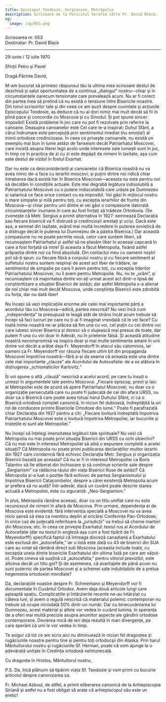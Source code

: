 ```yaml
---
title: Episcopul Teodosie, Sergianism, Metropolia
description: Scrisoare de la Fericitul Serafim către Pr. David Black.
og:
  image: /og/053.png
---
```


<div style={{textAlign:'right', fontFamily:'monospace'}}>Scrisoarea nr. 053</div>
<div style={{textAlign:'left', fontFamily:'monospace'}}>Destinatar: Pr. David Black</div>

---

29 iunie / 12 iulie 1970

Sfinții Petru și Pavel

Dragă Părinte David,

M-am bucurat să primesc răspunsul tău la ultima mea scrisoare destul de deschisă și salut oportunitatea de a continua „dialogul” nostru—chiar și în circumstanțele oarecum tensionate care prevalează acum. Nu ar fi corect din partea mea să pretind că nu există o tensiune între Bisericile noastre. Din tonul scrisorilor tale și din ceea ce am auzit despre cuvintele și acțiunile Episcopului Teodosie, aș deduce că nu ai dori nimic mai mult decât să fii în plină pace și concordie cu Moscova și cu Sinodul. Îți pot spune sincer: imposibil! Există probleme în joc care nu pot fi rezolvate prin referire la canoane. Deasupra canoanelor este Cel care le-a inspirat: Duhul Sfânt, a cărui îndrumare este percepută prin sentimentul imediat (nu emoția!) al inimii ortodoxe credincioase. În ceea ce privește canoanele, nu există un exemplu mai bun în lume astăzi de fariseism decât Patriarhatul Moscovei, care insistă asupra literei legii acolo unde interesele sale lumești sunt în joc, în timp ce în practica de zi cu zi este depășit de nimeni în laxitate, așa cum este destul de vizibil în fostul Exarhat.

Dar nu este ca desconsideranți ai canoanelor că Biserica noastră nu va avea nimic de-a face cu ierarhii moscovi; și puțini dintre noi ridică chiar întrebarea dacă există har în Biserica Moscovei—aceasta nu este pentru noi să decidăm în condițiile actuale. Este mai degrabă legătura indisolubilă a Patriarhatului Moscovei cu o putere indiscutabilă care urăște pe Dumnezeu și satanică ce face orice contact cu ea imposibil. Vei găsi în mijlocul nostru o mare simpatie și milă pentru toți, cu excepția ierarhilor de frunte din Moscova—și chiar pentru unii dintre ei vei găsi o compasiune datorată circumstanțelor inumane în care au fost forțați să trădeze Ortodoxia. (Se zvonește că Metr. Sergius a primit alternativa în 1927: semnează Declarația sau fiecare biserică va fi distrusă și credincioșii arestați și uciși. Dacă este așa, a semnat din lașitate, având mai multă încredere în puterea sovietică de a distruge decât în puterea lui Dumnezeu de a păstra Biserica.) Dar această compasiune nu ne poate permite nouă, celor care suntem liberi, să recunoaștem Patriarhatul și astfel să ne plasăm liber în aceeași capcană în care a fost forțată să intre! Și aceasta a făcut Metropolia, fixând astfel prăpastia dintre noi ca fiind absolută. Din contactul meu cu oamenii noștri pot să-ți spun: cu fiecare fibră a corpului nostru și cu fiecare sentiment al sufletului nostru suntem respinși de acest act liber de trădare, iar sentimentul de simpatie pe care îl avem pentru toți, cu excepția liderilor Patriarhatului Moscovei, nu îl avem pentru Metropolie. Nu, nu te „urâm”, și recunoaștem că majoritatea dintre voi ați urmat acest act dintr-o lipsă de conștientizare a situației Bisericii de astăzi; dar astfel Metropolia s-a alienat de noi chiar mai mult decât Moscova, unde conștiința Bisericii este zdrobită cu forța, dar nu dată liber!

Nu începi să vezi implicațiile enorme ale celei mai importante părți a acordului tău cu Moscova—adică, partea nescrisă? Nu vezi încă cum „independența” ta presupusă te leagă atât de strâns încât acum trebuie să începi să faci lucruri pe care nu ți-ai fi imaginat vreodată că le vei face? Cu toată inima noastră ne-ar plăcea să fim una cu voi, cel puțin cu cei dintre voi care iubesc sincer Biserica și doresc să o slujească mai presus de toate, dar putem fi una cu voi doar în Adevăr, nu în prietenie falsă. Și această atitudine noastră necompromisă va inspira doar și mai multe sentimente amare în unii dintre voi decât a arătat deja Fr. Meyendorff în atacul său calomnios, iar oameni ca Fr. Meyendorff vor răsuna fiecare ultim bit din propaganda Moscovei împotriva noastră—fără a-și da seama că aceasta este una dintre cele mai importante „clauze” ale Acordului de Autocefalie: de a se alătura în distrugerea „schismaticilor Karlovitz.”

Îți voi spune o altă „clauză” nescrisă a acelui acord, pe care tu însuți o urmezi în argumentele tale pentru Moscova: „Fiecare episcop, preot și laic al Metropoliei este de acord să apere Patriarhatul Moscovei, nu doar ca o organizație persecutată care nu poate fi judecată de cei din afara URSS, nu doar ca o Biserică care poate avea totuși harul Duhului Sfânt, ci ca o Biserică ortodoxă complet canonică, în niciun fel dubioasă, îndreptățită la un rol de conducere printre Bisericile Ortodoxe din lume.” Poate fi parafrazată chiar Declarația din 1927 pentru a citi: „Fiecare lovitură îndreptată împotriva Patriarhatului Moscovei este o lovitură împotriva Metropoliei, iar bucuriile și tristețile ei sunt ale Metropoliei.”

Nu începi să înțelegi imensitatea legăturii tale spirituale? Nu vezi că Metropolia nu mai poate privi situația Bisericii din URSS cu ochi obiectivi? Că nu mai este în interesul Metropoliei să aibă o expunere completă a acelei situații? Că Metropolia nu poate primi publicarea declarațiilor multor ierarhi din 1927 care condamnă fără echivoc Declarația Metr. Sergius și organizația Bisericii bazată pe aceasta? Că nu ar fi în interesul Metropoliei ca Boris Talantov să fie eliberat din închisoare și să continue scrierile sale despre „Sergianism” ca rădăcina răului din viața Bisericii Ruse de astăzi? Că Metropolia și-a luat o poziție fără echivoc de partea Sergianismului și împotriva Bisericii Catacombelor, despre a cărei existență Metropolia acum ar prefera să nu audă? Într-adevăr, dacă un cuvânt poate descrie starea actuală a Metropoliei, este cu siguranță: „Neo-Sergianism.”

În plus, Metropolia rămâne aceeași, doar cu un titlu umflat care nu este recunoscut de nimeni în afară de Moscova. Prin urmare, dependența ei de Moscova este evidentă: fără intervenția specială a Moscovei nu va avea nicio șansă să stea ca membru deplin al oricărei Conferințe Pan-Ortodoxe; în orice caz de judecată referitoare la „jurisdicții” va trebui să cheme martori din Moscova; etc. În ceea ce privește Exarhatul: textul rus al Acordului de Autocefalie (dar nu textul în engleză așa cum a fost tipărit de Fr. Meyendorff!) specifică faptul că întreaga dioceză canadiană a Exarhatului este exclusă din „autocefalie,” iar o listă este dată cu 43 de biserici din SUA care au votat să rămână direct sub Moscova (aceasta include toate, cu excepția uneia dintre bisericile Exarhatului din ultima listă pe care am văzut-o). Poate cineva să susțină că „autocefalia,” pentru viitorul previzibil, este altceva decât un titlu gol? Și de asemenea, că avantajele de până acum nu sunt puternic de partea Moscovei și a schemei sale indubitabile de a prelua hegemonia ortodoxiei mondiale?

Da, declarațiile noastre despre Fr. Schmemann și Meyendorff vor fi documentate în Cuvântul Ortodox. Avem deja două articole lungi care așteaptă spațiu. Complicațiile și întârzierile recente ne-au întârziat cu câteva luni, și avem o regulă nescrisă că materialul polemic contemporan nu trebuie să ocupe niciodată 50% dintr-un număr. Dar cu binecuvântarea lui Dumnezeu, acest material și altele vor vedea în curând lumina, în speranța de a oferi mai multă precizie asupra anumitor aspecte ale gândirii ortodoxe contemporane. Devierea mică de ieri deja rezultă în mari divergențe, pe care sperăm că unii le vor vedea în timp.

Te asigur că tot ce am scris aici nu diminuează în niciun fel dragostea și rugăciunile noastre pentru tine și pentru toți ortodocșii din Alaska. Prin harul Mântuitorului nostru și rugăciunile Sf. Herman, poate că vom ajunge la o adevărată unitate în Credința ortodoxă neîntunecată.

Cu dragoste în Hristos, Mântuitorul nostru,

P.S. Da, încă plănuim să tipărim viața Sf. Teodosie și vom primi cu bucurie articolul despre canonizarea sa.

Fr. Michael Azkoul, de altfel, a primit eliberarea canonică de la Arhiepiscopia Siriană și astfel nu a fost obligat să arate că arhiepiscopul său este un eretic!
